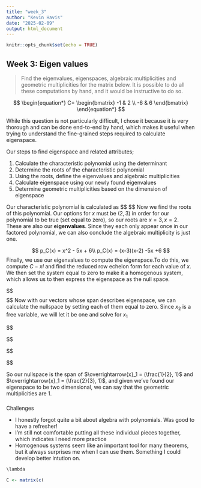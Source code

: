 ```yaml
---
title: "week_3"
author: "Kevin Havis"
date: "2025-02-09"
output: html_document
---
```


```r
knitr::opts_chunk$set(echo = TRUE)
```

## Week 3: Eigen values

>Find the eigenvalues, eigenspaces, algebraic multiplicities and geometric multiplicities for the matrix below. It is possible to do all these computations by hand, and it would be instructive to do so. 

$$
\begin{equation*}
C=
\begin{bmatrix}
 -1 & 2 \\
 -6 & 6
\end{bmatrix}
\end{equation*}
$$

While this question is not particularly difficult, I chose it because it is very thorough and can be done end-to-end by hand, which makes it useful when trying to understand the fine-grained steps required to calculate eigenspace.

Our steps to find eigenspace and related attributes;

1. Calculate the characteristic polynomial using the determinant
2. Determine the roots of the characteristic polynomial
3. Using the roots, define the eigenvalues and algebraic multiplicities
4. Calculate eigenspace using our newly found eigenvalues
5. Determine geometric multiplicities based on the dimension of eigenspace


Our characteristic polynomial is calculated as 
$$
\begin{align}
p_{C}({x})=det({C-xI_n})\\
p_{C}({x})=det({\begin{bmatrix}
 -1 & 2 \\
 -6 & 6
\end{bmatrix}-x\begin{bmatrix}
 1 & 0 \\
 0 & 1
\end{bmatrix}})\\

p_{C}({x})=det({\begin{bmatrix}
 -1-x & 2 \\
 -6 & 6-x
\end{bmatrix}})\\

p_C(x)=(-1-x)(6-x) - (-12)\\

p_C(x) = -1(6-x) + -x(6-x) + 12\\

p_C(x) = -6 + x + -6x + x^2 + 12\\

p_C(x) = x^2 - 5x + 6\\

\end{align}
$$
Now we find the roots of this polynomial. Our options for $x$ must be $(2, 3)$ in order for our polynomial to be true (set equal to zero), so our roots are $x=3, x=2$. These are also our **eigenvalues**. Since they each only appear once in our factored polynomial, we can also conclude the algebraic multiplicity is just one.

$$
p_C(x) = x^2 - 5x + 6\\
p_C(x) = (x-3)(x-2) -5x +6
$$
Finally, we use our eigenvalues to compute the eigenspace.To do this, we compute $C-xI$ and find the reduced row echelon form for each value of $x$. We then set the system equal to zero to make it a homogenous system, which allows us to then express the eigenspace as the null space.

$$
\begin{align}
\lambda = 2\\
C-\lambda I = 
\begin{bmatrix}
-1 & 2\\
-6 & 6
\end{bmatrix} -
\begin{bmatrix}
2 & 0\\
0 & 2
\end{bmatrix} = 
\begin{bmatrix}
-3 & 2\\
-6 & 4
\end{bmatrix} =
\begin{bmatrix}
1 & \frac{-2}{3}\\
0 & 0
\end{bmatrix}

\end{align}
$$
$$
\begin{align}
\lambda = 3\\
C-\lambda I = 
\begin{bmatrix}
-1 & 2\\
-6 & 6
\end{bmatrix} -
\begin{bmatrix}
3 & 0\\
0 & 3
\end{bmatrix} = 
\begin{bmatrix}
-4 & 2\\
-6 & 3
\end{bmatrix} =
\begin{bmatrix}
1 & \frac{-1}{2}\\
0 & 0
\end{bmatrix}

\end{align}
$$
Now with our vectors whose span describes eigenspace, we can calculate the nullspace by setting each of them equal to zero. Since $x_2$ is a free variable, we will let it be one and solve for $x_1$

$$
\begin{align}
x_1 - \frac{2}{3}x_2 = 0\\
x_1 = \frac{2}{3}(1)\\
\overrightarrow{x}_1 = (\frac{2}{3}, 1)
\end{align}

$$

$$
\begin{align}
x_1 - \frac{1}{2}x_2 = 0\\
x_1 = \frac{1}{2}(1)\\
\overrightarrow{x}_1 = (\frac{1}{2}, 1)
\end{align}

$$

So our nullspace is the span of $\overrightarrow{x}_1 = (\frac{1}{2}, 1)$ and $\overrightarrow{x}_1 = (\frac{2}{3}, 1)$, and given we've found our eigenspace to be two dimensional,  we can say that the geometric multiplicities are 1.

###

Challenges

- I honestly forgot quite a bit about algebra with polynomials. Was good to have a refresher!
- I'm still not comfortable putting all these individual pieces together, which indicates I need more practice
- Homogenous systems seem like an important tool for many theorems, but it always surprises me when I can use them. Something I could develop better intution on.



```r
\lambda
```


```r
C <- matrix(c(


```

